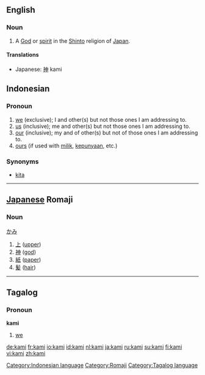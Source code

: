 ==English==
{{wikipedia}}
===Noun===
{{en-noun|kami}}
#A [[God]] or [[spirit]] in the [[Shinto]] religion of [[Japan]].

====Translations====
*Japanese: [[神]] kami

== Indonesian ==
===Pronoun===

# [[we]] (exclusive); I and other(s) but not those ones I am addressing to.
# [[us]]  (inclusive); me and other(s) but not  those ones I am addressing to.
# [[our]]  (inclusive); my and of other(s) but not of those ones I am addressing to.
# [[ours]] (if used with [[milik]], [[punya|kepunyaan]], etc.)

===Synonyms===
* [[kita]]

[[Category:Indonesian language]]

----

== [[Japanese]] Romaji ==
===Noun===
[[かみ]]
#[[上]] ([[upper]])
#[[神]] ([[god]])
#[[紙]] ([[paper]])
#[[髪]] ([[hair]])

[[Category:Romaji]]

----

==Tagalog==
===Pronoun===
'''kami'''

#[[we]]

[[Category:Tagalog language]]

[[de:kami]]
[[fr:kami]]
[[io:kami]]
[[id:kami]]
[[nl:kami]]
[[ja:kami]]
[[ru:kami]]
[[su:kami]]
[[fi:kami]]
[[vi:kami]]
[[zh:kami]]